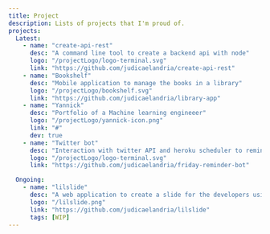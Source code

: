 ```yaml
---
title: Project
description: Lists of projects that I'm proud of.
projects:
  Latest:
    - name: "create-api-rest"
      desc: "A command line tool to create a backend api with node"
      logo: "/projectLogo/logo-terminal.svg"
      link: "https://github.com/judicaelandria/create-api-rest"
    - name: "Bookshelf"
      desc: "Mobile application to manage the books in a library"
      logo: "/projectLogo/bookshelf.svg"
      link: "https://github.com/judicaelandria/library-app"
    - name: "Yannick"
      desc: "Portfolio of a Machine learning engineeer"
      logo: "/projectLogo/yannick-icon.png"
      link: "#"
      dev: true
    - name: "Twitter bot"
      desc: "Interaction with twitter API and heroku scheduler to remind us that it's friday"
      logo: "/projectLogo/logo-terminal.svg"
      link: "https://github.com/judicaelandria/friday-reminder-bot"

  Ongoing:
    - name: "lilslide"
      desc: "A web application to create a slide for the developers using markdown."
      logo: "/lilslide.png"
      link: "https://github.com/judicaelandria/lilslide"
      tags: [WIP]
---
```



<ProjectList
  title={attributes.title}
  description={attributes.description}
  projects={attributes.projects.Latest}
  onGoing={attributes.projects.Ongoing[0]}
/>
